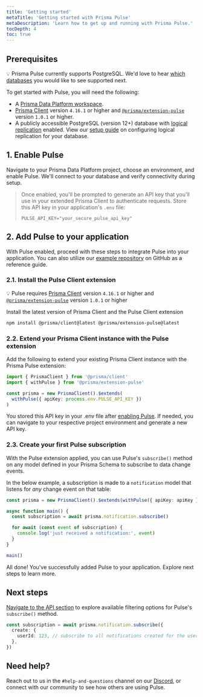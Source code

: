 ```yaml
---
title: 'Getting started'
metaTitle: 'Getting started with Prisma Pulse'
metaDescription: 'Learn how to get up and running with Prisma Pulse.'
tocDepth: 4
toc: true
---
```


<TopBlock></TopBlock>

## Prerequisites

<Admonition type="info">

💡 Prisma Pulse currently supports PostgreSQL. We'd love to hear [which databases](https://tally.so/r/wLbb8G) you would like to see supported next.

</Admonition>

To get started with Pulse, you will need the following:

- A [Prisma Data Platform workspace](https://console.prisma.io).
- [Prisma Client](/orm/prisma-client) version `4.16.1` or higher and [`@prisma/extension-pulse`](https://www.npmjs.com/package/@prisma/extension-pulse) version `1.0.1` or higher.
- A publicly accessible PostgreSQL (version 12+) database with [logical replication](https://www.postgresql.org/docs/current/logical-replication-quick-setup.html) enabled. View our [setup guide](/pulse/database-setup/general-database-instructions#enable-logical-replication) on configuring logical replication for your database.

## 1. Enable Pulse

Navigate to your Prisma Data Platform project, choose an environment, and enable Pulse. We'll connect to your database and verify connectivity during setup.

> Once enabled, you'll be prompted to generate an API key that you'll use in your extended Prisma Client to authenticate requests. Store this API key in your application's `.env` file:
>
> ```env file=.env
> PULSE_API_KEY="your_secure_pulse_api_key"
> ```

## 2. Add Pulse to your application

With Pulse enabled, proceed with these steps to integrate Pulse into your application. You can also utilize our [example repository](https://github.com/prisma/pulse-starter) on GitHub as a reference guide.

### 2.1. Install the Pulse Client extension

<Admonition>

💡 Pulse requires [Prisma Client](/orm/prisma-client) version `4.16.1` or higher and [`@prisma/extension-pulse`](https://www.npmjs.com/package/@prisma/extension-pulse) version `1.0.1` or higher

</Admonition>

Install the latest version of Prisma Client and the Pulse Client extension

```bash
npm install @prisma/client@latest @prisma/extension-pulse@latest
```

### 2.2. Extend your Prisma Client instance with the Pulse extension

Add the following to extend your existing Prisma Client instance with the Prisma Pulse extension:

```ts
import { PrismaClient } from '@prisma/client'
import { withPulse } from '@prisma/extension-pulse'

const prisma = new PrismaClient().$extends(
  withPulse({ apiKey: process.env.PULSE_API_KEY })
)
```

<Admonition type="info">

You stored this API key in your .env file after [enabling Pulse](#1-enable-pulse). If needed, you can navigate to your respective project environment and generate a new API key.

</Admonition>

### 2.3. Create your first Pulse subscription

With the Pulse extension applied, you can use Pulse's `subscribe()` method on any model defined in your Prisma Schema to subscribe to data change events.

In the below example, a subscription is made to a `notification` model that listens for _any_ change event on that table:

```ts
const prisma = new PrismaClient().$extends(withPulse({ apiKey: apiKey }))

async function main() {
  const subscription = await prisma.notification.subscribe()

  for await (const event of subscription) {
    console.log('just received a notification:', event)
  }
}

main()
```

All done! You've successfully added Pulse to your application. Explore next steps to learn more.

## Next steps

[Navigate to the API section](/pulse/api-reference) to explore available filtering options for Pulse's `subscribe()` method.

```ts
const subscription = await prisma.notification.subscribe({
  create: {
    userId: 123, // subscribe to all notifications created for the user with ID 123
  },
})
```

## Need help?

Reach out to us in the `#help-and-questions` channel on our [Discord](https://pris.ly/discord), or connect with our community to see how others are using Pulse.

